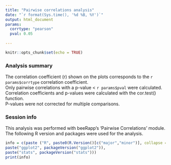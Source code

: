 ```yaml
---
title: "Pairwise correlations analysis"
date: "`r format(Sys.time(), '%d %B, %Y')`"
output: html_document
params: 
  corrtype: "pearson"
  pval: 0.05
 
---
```


```r
knitr::opts_chunk$set(echo = TRUE)
```

### Analysis summary


The correlation coefficient (r) shown on the plots corresponds to the ``r params$corrtype`` correlation coefficient.\
Only pairwise correlations with a p-value < ``r params$pval`` were calculated. \
Correlation coefficients and p-values were calculated with the cor.test() function. \
P-values were not corrected for multiple comparisons.

### Session info
This analysis was performed with beeRapp's 'Pairwise Correlations' module. \
The following R version and packages were used for the analysis.

```r
info = c(paste ("R", paste0(R.Version()[c("major","minor")], collapse = ".")),
paste("ggplot2", packageVersion("ggplot2")),
paste("stats", packageVersion("stats")))
print(info)
```



